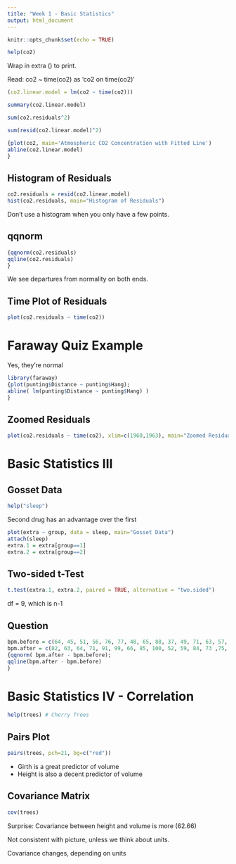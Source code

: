 ```yaml
---
title: "Week 1 - Basic Statistics"
output: html_document
---
```


```r
knitr::opts_chunk$set(echo = TRUE)
```

```r
help(co2)
```

Wrap in extra () to print.

Read: co2 ~ time(co2) as 'co2 on time(co2)'

```r
(co2.linear.model = lm(co2 ~ time(co2)))
```
```r
summary(co2.linear.model)
```

```r
sum(co2.residuals^2)
```
```r
sum(resid(co2.linear.model)^2)

```

```r
{plot(co2, main='Atmospheric CO2 Concentration with Fitted Line')
abline(co2.linear.model)
}
```

## Histogram of Residuals

```r
co2.residuals = resid(co2.linear.model)
hist(co2.residuals, main="Histogram of Residuals")
```

Don't use a histogram when you only have a few points.

## qqnorm

```r
{qqnorm(co2.residuals)
qqline(co2.residuals)
}
```

We see departures from normality on both ends.


## Time Plot of Residuals
```r
plot(co2.residuals ~ time(co2))
```

# Faraway Quiz Example

Yes, they're normal
```r
library(faraway)
{plot(punting$Distance ~ punting$Hang); 
abline( lm(punting$Distance ~ punting$Hang) )
}
```

## Zoomed Residuals

```r
plot(co2.residuals ~ time(co2), xlim=c(1960,1963), main="Zoomed Residuals")
```

# Basic Statistics III

## Gosset Data

```r
help("sleep")
```

Second drug has an advantage over the first

```r
plot(extra ~ group, data = sleep, main="Gosset Data")
attach(sleep)
extra.1 = extra[group==1]
extra.2 = extra[group==2]
```

## Two-sided t-Test

```r
t.test(extra.1, extra.2, paired = TRUE, alternative = "two.sided")
```
df = 9, which is n-1

## Question

```r
bpm.before = c(64, 45, 51, 56, 76, 77, 48, 65, 88, 37, 49, 71, 63, 57, 43); 
bpm.after = c(82, 63, 64, 71, 91, 99, 66, 85, 100, 52, 59, 84, 73 ,75, 58 ); 
{qqnorm( bpm.after - bpm.before); 
qqline(bpm.after - bpm.before)
}
```

# Basic Statistics IV - Correlation

```r
help(trees) # Cherry Trees
```

## Pairs Plot
```r
pairs(trees, pch=21, bg=c("red"))
```

- Girth is a great predictor of volume
- Height is also a decent predictor of volume

## Covariance Matrix

```r
cov(trees)
```

Surprise: Covariance between height and volume is more (62.66)

Not consistent with picture, unless we think about units.

Covariance changes, depending on units
